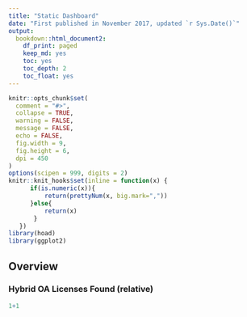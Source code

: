 ```yaml
---
title: "Static Dashboard"
date: "First published in November 2017, updated `r Sys.Date()`"
output:
  bookdown::html_document2:
    df_print: paged
    keep_md: yes
    toc: yes
    toc_depth: 2
    toc_float: yes
---
```


```r
knitr::opts_chunk$set(
  comment = "#>",
  collapse = TRUE,
  warning = FALSE,
  message = FALSE,
  echo = FALSE,
  fig.width = 9,
  fig.height = 6,
  dpi = 450
)
options(scipen = 999, digits = 2)
knitr::knit_hooks$set(inline = function(x) {
      if(is.numeric(x)){
          return(prettyNum(x, big.mark=","))
      }else{
          return(x)
       }
   })
library(hoad)
library(ggplot2)
```

## Overview

### Hybrid OA Licenses Found (relative)

```r
1+1
```
